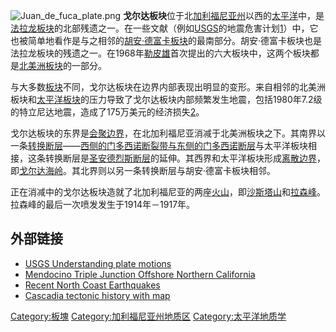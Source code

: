 [[File:Juan_de_fuca_plate.png|right]]
'''戈尔达板块'''位于北[[加利福尼亚州|加利福尼亚州]]以西的[[太平洋|太平洋]]中，是[[法拉龙板块|法拉龙板块]]的北部残遗之一。在一些文献（例如[[美国地质调查局|USGS]]的地震危害计划[https://web.archive.org/web/20120625163032/http://neic.usgs.gov/neis/eq_depot/2005/eq_050617/neic_zkal_ts.html]）中，它也被简单地看作是与之相邻的[[胡安·德富卡板块|胡安·德富卡板块]]的最南部分。胡安·德富卡板块也是法拉龙板块的残遗之一。在1968年[[勒皮雄|勒皮雄]]首次提出的六大板块中，这两个板块都是[[北美洲板块|北美洲板块]]的一部分。

与大多数[[板块|板块]]不同，戈尔达板块在边界内部表现出明显的变形。来自相邻的北美洲板块和[[太平洋板块|太平洋板块]]的压力导致了戈尔达板块内部频繁发生地震，包括1980年7.2级的特立尼达地震，造成了175万美元的经济损失[https://web.archive.org/web/20060525064929/http://www.humboldt.edu/~geodept/earthquakes/recent_eqks.html]。

戈尔达板块的东界是[[会聚边界|会聚边界]]，在北加利福尼亚消减于北美洲板块之下。其南界以一条[[转换断层|转换断层]]——[[门多西诺断层断裂带|西侧的门多西诺断裂带与东侧的门多西诺断层]]与太平洋板块相接，这条转换断层是[[圣安德烈斯断层|圣安德烈斯断层]]的延伸。其西界和太平洋板块形成[[离散边界|离散边界]]，即[[戈尔达海岭|戈尔达海岭]]。其北界则以另一条转换断层与胡安·德富卡板块相邻。

正在消减中的戈尔达板块造就了北加利福尼亚的两座[[火山|火山]]，即[[沙斯塔山|沙斯塔山]]和[[拉森峰|拉森峰]]。拉森峰的最后一次喷发发生于1914年－1917年。

== 外部链接 ==
* [http://pubs.usgs.gov/publications/text/understanding.html USGS Understanding plate motions] {{Wayback|url=http://pubs.usgs.gov/publications/text/understanding.html |date=20060207093949 }}
* [http://woodshole.er.usgs.gov/operations/obs/rmobs_pub/html/mendocino.html Mendocino Triple Junction Offshore Northern California] {{Wayback|url=http://woodshole.er.usgs.gov/operations/obs/rmobs_pub/html/mendocino.html |date=20180731014541 }}
* [https://web.archive.org/web/20060525064929/http://www.humboldt.edu/~geodept/earthquakes/recent_eqks.html Recent North Coast Earthquakes]
* [http://www.washington.edu/burkemuseum/geo_history_wa/Cascade%20Episode.htm Cascadia tectonic history with map] {{Wayback|url=http://www.washington.edu/burkemuseum/geo_history_wa/Cascade%20Episode.htm |date=20110629122451 }}

{{DEFAULTSORT:Gorda Plate}}
{{地质构造小作品}}
{{地球板塊}}

[[Category:板塊|Category:板塊]]
[[Category:加利福尼亚州地质区|Category:加利福尼亚州地质区]]
[[Category:太平洋地质学|Category:太平洋地质学]]
